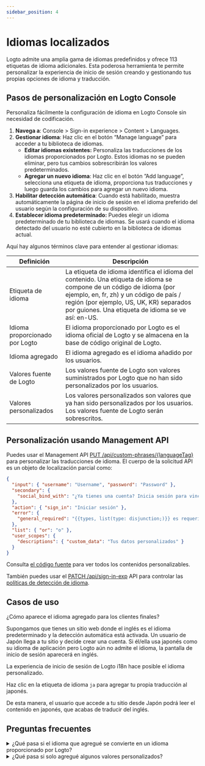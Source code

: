 ```yaml
---
sidebar_position: 4
---
```


# Idiomas localizados

Logto admite una amplia gama de idiomas predefinidos y ofrece 113 etiquetas de idioma adicionales. Esta poderosa herramienta te permite personalizar la experiencia de inicio de sesión creando y gestionando tus propias opciones de idioma y traducción.

## Pasos de personalización en Logto Console

Personaliza fácilmente la configuración de idioma en Logto Console sin necesidad de codificación.

1. **Navega a**: <CloudLink to="/sign-in-experience/content">Console > Sign-in experience > Content > Languages</CloudLink>.
2. **Gestionar idioma**: Haz clic en el botón “Manage language” para acceder a tu biblioteca de idiomas.
   - **Editar idiomas existentes:** Personaliza las traducciones de los idiomas proporcionados por Logto. Estos idiomas no se pueden eliminar, pero tus cambios sobrescribirán los valores predeterminados.
   - **Agregar un nuevo idioma**: Haz clic en el botón ”Add language”, selecciona una etiqueta de idioma, proporciona tus traducciones y luego guarda los cambios para agregar un nuevo idioma.
3. **Habilitar detección automática**: Cuando está habilitado, muestra automáticamente la página de inicio de sesión en el idioma preferido del usuario según la configuración de su dispositivo.
4. **Establecer idioma predeterminado:** Puedes elegir un idioma predeterminado de tu biblioteca de idiomas. Se usará cuando el idioma detectado del usuario no esté cubierto en la biblioteca de idiomas actual.

Aquí hay algunos términos clave para entender al gestionar idiomas:

| Definición                     | Descripción                                                                                                                                                                                                                                                         |
| ------------------------------ | ------------------------------------------------------------------------------------------------------------------------------------------------------------------------------------------------------------------------------------------------------------------- |
| Etiqueta de idioma             | La etiqueta de idioma identifica el idioma del contenido. Una etiqueta de idioma se compone de un código de idioma (por ejemplo, en, fr, zh) y un código de país / región (por ejemplo, US, UK, KR) separados por guiones. Una etiqueta de idioma se ve así: en-US. |
| Idioma proporcionado por Logto | El idioma proporcionado por Logto es el idioma oficial de Logto y se almacena en la base de código original de Logto.                                                                                                                                               |
| Idioma agregado                | El idioma agregado es el idioma añadido por los usuarios.                                                                                                                                                                                                           |
| Valores fuente de Logto        | Los valores fuente de Logto son valores suministrados por Logto que no han sido personalizados por los usuarios.                                                                                                                                                    |
| Valores personalizados         | Los valores personalizados son valores que ya han sido personalizados por los usuarios. Los valores fuente de Logto serán sobrescritos.                                                                                                                             |

## Personalización usando Management API

Puedes usar el Management API [PUT /api/custom-phrases/\{languageTag\}](https://openapi.logto.io/operation/operation-replacecustomphrase) para personalizar las traducciones de idioma. El cuerpo de la solicitud API es un objeto de localización parcial como:

```json
{
  "input": { "username": "Username", "password": "Password" },
  "secondary": {
    "social_bind_with": "¿Ya tienes una cuenta? Inicia sesión para vincular {{methods, list(type: disjunction;)}} con tu identidad social."
  },
  "action": { "sign_in": "Iniciar sesión" },
  "error": {
    "general_required": "{{types, list(type: disjunction;)}} es requerido"
  },
  "list": { "or": "o" },
  "user_scopes": {
    "descriptions": { "custom_data": "Tus datos personalizados" }
  }
}
```

Consulta [el código fuente](https://github.com/logto-io/logto/blob/master/packages/phrases-experience/src/locales/en/index.ts) para ver todos los contenidos personalizables.

También puedes usar el [PATCH /api/sign-in-exp](https://openapi.logto.io/group/endpoint-sign-in-experience) API para controlar las [políticas de detección de idioma](https://openapi.logto.io/operation/operation-getsigninexp#operation-getsigninexp-200-body-application-json-languageinfo).

## Casos de uso

¿Cómo aparece el idioma agregado para los clientes finales?

Supongamos que tienes un sitio web donde el inglés es el idioma predeterminado y la detección automática está activada. Un usuario de Japón llega a tu sitio y decide crear una cuenta. Si él/ella usa japonés como su idioma de aplicación pero Logto aún no admite el idioma, la pantalla de inicio de sesión aparecerá en inglés.

La experiencia de inicio de sesión de Logto i18n hace posible el idioma personalizado.

Haz clic en la etiqueta de idioma `ja` para agregar tu propia traducción al japonés.

De esta manera, el usuario que accede a tu sitio desde Japón podrá leer el contenido en japonés, que acabas de traducir del inglés.

## Preguntas frecuentes

<details>
  <summary>¿Qué pasa si el idioma que agregué se convierte en un idioma proporcionado por Logto?</summary>

Junto a la etiqueta de idioma a la izquierda, aparecerá una etiqueta proporcionada por Logto, y el idioma que agregaste ya no se podrá eliminar. Los valores modificados continúan funcionando y reemplazan los valores originales de Logto. Borra los valores proporcionados por el usuario para usar los valores proporcionados por la configuración predeterminada de Logto.

</details>

<details>
  <summary>¿Qué pasa si solo agregué algunos valores personalizados?</summary>

Lo que los usuarios finales ven es el resultado de la fusión de las dos columnas.
Supongamos que solo deseas hacer ajustes a un subconjunto de las copias de contenido original que Logto proporcionó. La única diferencia entre tu pantalla de registro y la proporcionada por Logto serán las claves que editaste. El resto del contenido permanecerá sin cambios.

</details>
